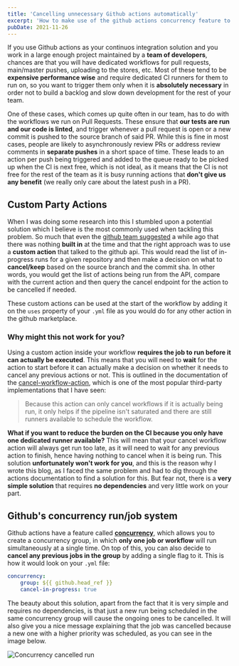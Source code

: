 ```yaml
---
title: 'Cancelling unnecessary Github actions automatically'
excerpt: 'How to make use of the github actions concurrency feature to cancel unnecessary runs automatically. Talking about a real-world example and a tale of two approaches, and why I decided to implement it the way I did.'
pubDate: 2021-11-26
---
```


If you use Github actions as your continuos integration solution and you work in a large enough project maintained by a **team of developers**, chances are that you will have dedicated workflows for pull requests, main/master pushes, uploading to the stores, etc. Most of these tend to be **expensive performance wise** and require dedicated CI runners for them to run on, so you want to trigger them only when it is **absolutely necessary** in order not to build a backlog and slow down development for the rest of your team.

One of these cases, which comes up quite often in our team, has to do with the workflows we run on Pull Requests. These ensure that **our tests are run and our code is linted**, and trigger whenever a pull request is open or a new commit is pushed to the source branch of said PR. While this is fine in most cases, people are likely to asynchronously review PRs or address review comments in **separate pushes** in a short space of time. These leads to an action per push being triggered and added to the queue ready to be picked up when the CI is next free, which is not ideal, as it means that the CI is not free for the rest of the team as it is busy running actions that **don't give us any benefit** (we really only care about the latest push in a PR).

## Custom Party Actions

When I was doing some research into this I stumbled upon a potential solution which I believe is the most commonly used when tackling this problem. So much that even the [github team suggested](https://github.community/t/github-actions-cancel-redundant-builds-not-solved/16025/31) a while ago that there was nothing **built in** at the time and that the right approach was to use a **custom action** that talked to the github api. This would read the list of in-progress runs for a given repository and then make a decision on what to **cancel/keep** based on the source branch and the commit sha. In other words, you would get the list of actions being run from the API, compare with the current action and then query the cancel endpoint for the action to be cancelled if needed.

These custom actions can be used at the start of the workflow by adding it on the `uses` property of your `.yml` file as you would do for any other action in the github marketplace.

### Why might this not work for you?

Using a custom action inside your workflow **requires the job to run before it can actually be executed**. This means that you will need to **wait** for the action to start before it can actually make a decision on whether it needs to cancel any previous actions or not. This is outlined in the documentation of the [cancel-workflow-action](https://github.com/marketplace/actions/cancel-workflow-action), which is one of the most popular third-party implementations that I have seen:

> Because this action can only cancel workflows if it is actually being run, it only helps if the pipeline isn't saturated and there are still runners available to schedule the workflow.

**What if you want to reduce the burden on the CI because you only have one dedicated runner available?** This will mean that your cancel workflow action will always get run too late, as it will need to wait for any previous action to finish, hence having nothing to cancel when it is being run. This solution **unfortunately won't work for you**, and this is the reason why I wrote this blog, as I faced the same problem and had to dig through the actions documentation to find a solution for this. But fear not, there is a **very simple solution** that requires **no dependencies** and very little work on your part.

## Github's concurrency run/job system

Github actions have a feature called **[concurrency](https://docs.github.com/en/actions/learn-github-actions/workflow-syntax-for-github-actions#concurrency)**, which allows you to create a concurrency group, in which **only one job or workflow** will run simultaneously at a single time. On top of this, you can also decide to **cancel any previous jobs in the group** by adding a single flag to it. This is how it would look on your `.yml` file:

```yaml:CI.yml
concurrency:
    group: ${{ github.head_ref }}
    cancel-in-progress: true
```

The beauty about this solution, apart from the fact that it is very simple and requires no dependencies, is that just a new run being scheduled in the same concurrency group will cause the ongoing ones to be cancelled. It will also give you a nice message explaining that the job was cancelled because a new one with a higher priority was scheduled, as you can see in the image below.

![Concurrency cancelled run](/assets/posts/cancelling-unnecessary-github-actions-automatically/action-cancelled.png)
